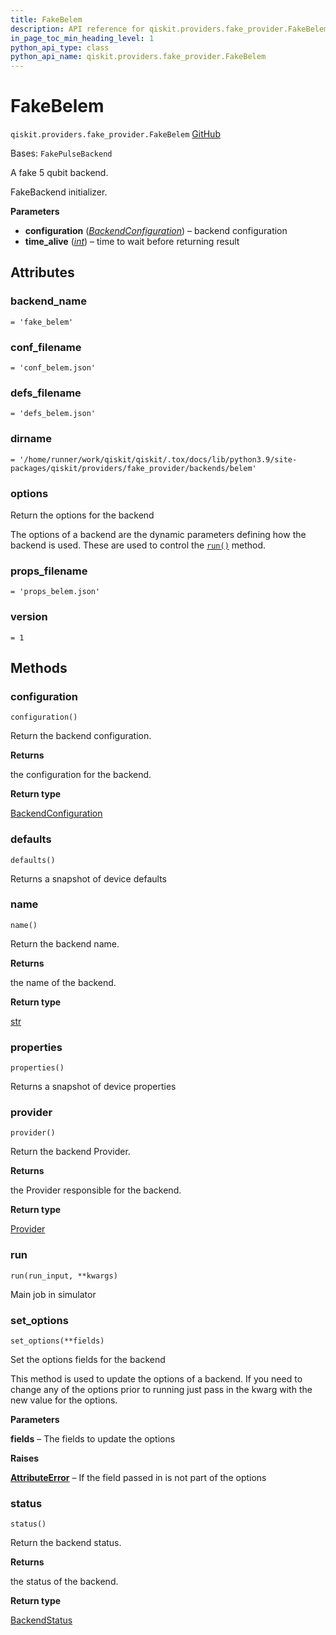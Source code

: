 ```yaml
---
title: FakeBelem
description: API reference for qiskit.providers.fake_provider.FakeBelem
in_page_toc_min_heading_level: 1
python_api_type: class
python_api_name: qiskit.providers.fake_provider.FakeBelem
---
```


# FakeBelem

<span id="qiskit.providers.fake_provider.FakeBelem" />

`qiskit.providers.fake_provider.FakeBelem` [GitHub](https://github.com/qiskit/qiskit/tree/stable/0.25/qiskit/providers/fake_provider/backends/belem/fake_belem.py "view source code")

Bases: `FakePulseBackend`

A fake 5 qubit backend.

FakeBackend initializer.

**Parameters**

*   **configuration** ([*BackendConfiguration*](qiskit.providers.models.BackendConfiguration "qiskit.providers.models.BackendConfiguration")) – backend configuration
*   **time\_alive** ([*int*](https://docs.python.org/3/library/functions.html#int "(in Python v3.12)")) – time to wait before returning result

## Attributes

<span id="qiskit.providers.fake_provider.FakeBelem.backend_name" />

### backend\_name

`= 'fake_belem'`

<span id="qiskit.providers.fake_provider.FakeBelem.conf_filename" />

### conf\_filename

`= 'conf_belem.json'`

<span id="qiskit.providers.fake_provider.FakeBelem.defs_filename" />

### defs\_filename

`= 'defs_belem.json'`

<span id="qiskit.providers.fake_provider.FakeBelem.dirname" />

### dirname

`= '/home/runner/work/qiskit/qiskit/.tox/docs/lib/python3.9/site-packages/qiskit/providers/fake_provider/backends/belem'`

<span id="qiskit.providers.fake_provider.FakeBelem.options" />

### options

Return the options for the backend

The options of a backend are the dynamic parameters defining how the backend is used. These are used to control the [`run()`](#qiskit.providers.fake_provider.FakeBelem.run "qiskit.providers.fake_provider.FakeBelem.run") method.

<span id="qiskit.providers.fake_provider.FakeBelem.props_filename" />

### props\_filename

`= 'props_belem.json'`

<span id="qiskit.providers.fake_provider.FakeBelem.version" />

### version

`= 1`

## Methods

### configuration

<span id="qiskit.providers.fake_provider.FakeBelem.configuration" />

`configuration()`

Return the backend configuration.

**Returns**

the configuration for the backend.

**Return type**

[BackendConfiguration](qiskit.providers.models.BackendConfiguration "qiskit.providers.models.BackendConfiguration")

### defaults

<span id="qiskit.providers.fake_provider.FakeBelem.defaults" />

`defaults()`

Returns a snapshot of device defaults

### name

<span id="qiskit.providers.fake_provider.FakeBelem.name" />

`name()`

Return the backend name.

**Returns**

the name of the backend.

**Return type**

[str](https://docs.python.org/3/library/stdtypes.html#str "(in Python v3.12)")

### properties

<span id="qiskit.providers.fake_provider.FakeBelem.properties" />

`properties()`

Returns a snapshot of device properties

### provider

<span id="qiskit.providers.fake_provider.FakeBelem.provider" />

`provider()`

Return the backend Provider.

**Returns**

the Provider responsible for the backend.

**Return type**

[Provider](qiskit.providers.Provider "qiskit.providers.Provider")

### run

<span id="qiskit.providers.fake_provider.FakeBelem.run" />

`run(run_input, **kwargs)`

Main job in simulator

### set\_options

<span id="qiskit.providers.fake_provider.FakeBelem.set_options" />

`set_options(**fields)`

Set the options fields for the backend

This method is used to update the options of a backend. If you need to change any of the options prior to running just pass in the kwarg with the new value for the options.

**Parameters**

**fields** – The fields to update the options

**Raises**

[**AttributeError**](https://docs.python.org/3/library/exceptions.html#AttributeError "(in Python v3.12)") – If the field passed in is not part of the options

### status

<span id="qiskit.providers.fake_provider.FakeBelem.status" />

`status()`

Return the backend status.

**Returns**

the status of the backend.

**Return type**

[BackendStatus](qiskit.providers.models.BackendStatus "qiskit.providers.models.BackendStatus")

